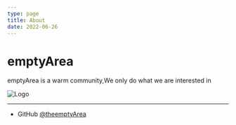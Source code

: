 ```yaml
---
type: page
title: About
date: 2022-06-26
---
```


# emptyArea

emptyArea is a warm community,We only do what we are interested in


<Image
  src="/images/emptyArea-v1-white-shadow.png"
  alt="Logo"
  width={400}
  priority
  className="next-image"
/>


---

- GitHub [@theemptyArea](https://github.com/theemptyArea)

